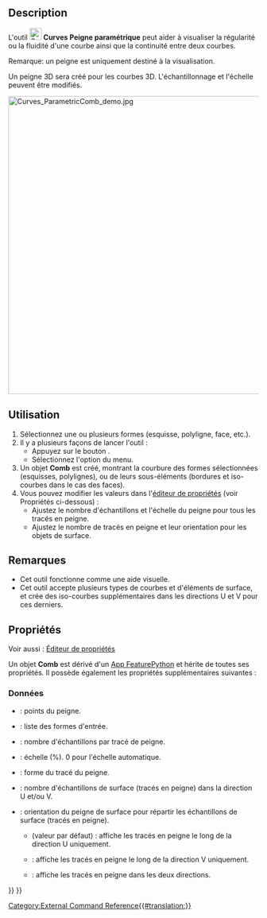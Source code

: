 <languages/>

{{Docnav/fr
|[[Curves_ParametricBlendCurve/fr|Courbe de transition]]
|[[Curves_CurveOnSurface/fr|Courbe sur surface]]
|[[Curves_Workbench/fr|Atelier Curves]]
|IconL=Curves_ParametricBlendCurve.svg
|IconR=Curves_CurveOnSurface.svg
|IconC=Curves_workbench_icon.svg
}}

{{GuiCommand/fr
|Name=Curves ParametricComb
|Name/fr=Curves Peigne paramétrique
|MenuLocation=Curves → Comb plot
|Workbenches=[[Curves_Workbench/fr|Curves]]
}}

==Description==

L'outil [[Image:Curves_ParametricComb.svg|24px]] '''Curves Peigne paramétrique''' peut aider à visualiser la régularité ou la fluidité d'une courbe ainsi que la continuité entre deux courbes.

Remarque: un peigne est uniquement destiné à la visualisation.

Un peigne 3D sera créé pour les courbes 3D. L'échantillonnage et l'échelle peuvent être modifiés.

[[File:Curves_ParametricComb_demo.jpg|600px]]
{{Caption|Ci-dessus : une courbe avant (à gauche) et après (à droite) l'application de cet outil}}

<span id="Usage"></span>
==Utilisation==

# Sélectionnez une ou plusieurs formes (esquisse, polyligne, face, etc.).
# Il y a plusieurs façons de lancer l'outil :
#* Appuyez sur le bouton {{Button|[[Image:Curves_ParametricComb.svg|16px]] [[Curves_ParametricComb/fr|Comb plot]]}}.
#* Sélectionnez l'option {{MenuCommand|Curves → [[Image:Curves_ParametricComb.svg|16px]] Comb plot}} du menu.
# Un objet '''Comb''' est créé, montrant la courbure des formes sélectionnées (esquisses, polylignes), ou de leurs sous-éléments (bordures et iso-courbes dans le cas des faces).
# Vous pouvez modifier les valeurs dans l'[[Property_editor/fr|éditeur de propriétés]] (voir Propriétés ci-dessous) :
#* Ajustez le nombre d'échantillons et l'échelle du peigne pour tous les tracés en peigne. 
#* Ajustez le nombre de tracés en peigne et leur orientation pour les objets de surface.

<span id="Notes"></span>
==Remarques==

* Cet outil fonctionne comme une aide visuelle.
* Cet outil accepte plusieurs types de courbes et d'éléments de surface, et crée des iso-courbes supplémentaires dans les directions U et V pour ces derniers.

<span id="Properties"></span>
==Propriétés==

Voir aussi : [[Property_editor/fr|Éditeur de propriétés]]

Un objet '''Comb''' est dérivé d'un [[App_FeaturePython/fr|App FeaturePython]] et hérite de toutes ses propriétés. Il possède également les propriétés supplémentaires suivantes :

<span id="Data"></span>
===Données===

{{TitleProperty|Comb}}

* {{PropertyData|Comb Points|VectorList}} : points du peigne.
* {{PropertyData|Edge|LinkSubList}} : liste des formes d'entrée.
* {{PropertyData|Samples|IntegerConstraint}} : nombre d'échantillons par tracé de peigne.
* {{PropertyData|Scale|Float}} : échelle (%). 0 pour l'échelle automatique.
* {{PropertyData|Shape|PartShape}} : forme du tracé du peigne.

{{TitleProperty|Surface}}

* {{PropertyData|Number|Integer}} : nombre d'échantillons de surface (tracés en peigne) dans la direction U et/ou V.
* {{PropertyData|Orientation|Enumeration}} : orientation du peigne de surface pour répartir les échantillons de surface (tracés en peigne).
** {{Value|U}} (valeur par défaut) : affiche les tracés en peigne le long de la direction U uniquement.
** {{Value|V}} : affiche les tracés en peigne le long de la direction V uniquement.
** {{Value|UV}} : affiche les tracés en peigne dans les deux directions.


{{Docnav/fr
|[[Curves_ParametricBlendCurve/fr|Courbe de transition]]
|[[Curves_CurveOnSurface/fr|Courbe sur surface]]
|[[Curves_Workbench/fr|Atelier Curves]]
|IconL=Curves_ParametricBlendCurve.svg
|IconR=Curves_CurveOnSurface.svg
|IconC=Curves_workbench_icon.svg
}}

{{Curves Tools navi{{#translation:}}}}
{{Userdocnavi{{#translation:}}}}
[[Category:External Command Reference{{#translation:}}]]